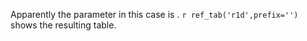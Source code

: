 Apparently the parameter in this case is \mytextit{descending}.
`r ref_tab('r1d',prefix='')` shows the resulting table.
